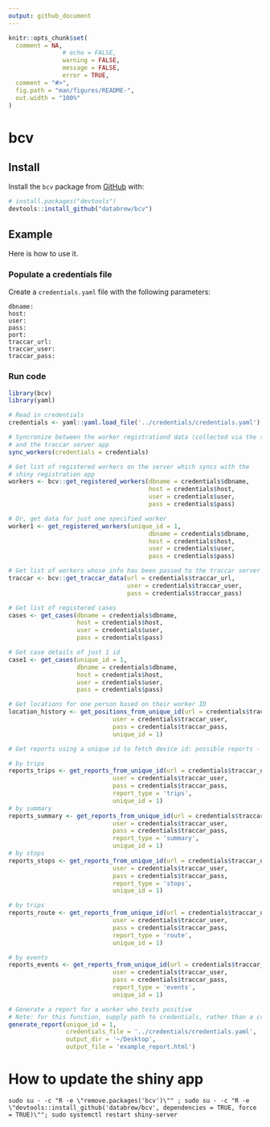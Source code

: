 ```yaml
---
output: github_document
---
```


<!-- README.md is generated from README.Rmd. Please edit that file -->

```r
knitr::opts_chunk$set(
  comment = NA, 
               # echo = FALSE, 
               warning = FALSE, 
               message = FALSE, 
               error = TRUE, 
  comment = "#>",
  fig.path = "man/figures/README-",
  out.width = "100%"
)
```

# bcv

<!-- badges: start -->
<!-- badges: end -->

## Install

Install the `bcv` package from [GitHub](https://github.com/) with:

``` r
# install.packages("devtools")
devtools::install_github("databrew/bcv")
```

## Example

Here is how to use it.

### Populate a credentials file

Create a `credentials.yaml` file with the following parameters:

```
dbname: 
host: 
user: 
pass:
port: 
traccar_url: 
traccar_user: 
traccar_pass: 
```

### Run code

```r
library(bcv)
library(yaml)

# Read in credentials
credentials <- yaml::yaml.load_file('../credentials/credentials.yaml')

# Syncronize between the worker registrationd data (collected via the shiny app)
# and the traccar server app
sync_workers(credentials = credentials)

# Get list of registered workers on the server which syncs with the
# shiny registration app
workers <- bcv::get_registered_workers(dbname = credentials$dbname,
                                       host = credentials$host,
                                       user = credentials$user,
                                       pass = credentials$pass)

# Or, get data for just one specified worker
worker1 <- get_registered_workers(unique_id = 1,
                                       dbname = credentials$dbname,
                                       host = credentials$host,
                                       user = credentials$user,
                                       pass = credentials$pass)

# Get list of workers whose info has been passed to the traccar server
traccar <- bcv::get_traccar_data(url = credentials$traccar_url,
                                 user = credentials$traccar_user,
                                 pass = credentials$traccar_pass)

# Get list of registered cases
cases <- get_cases(dbname = credentials$dbname,
                   host = credentials$host,
                   user = credentials$user,
                   pass = credentials$pass)

# Get case details of just 1 id
case1 <- get_cases(unique_id = 1,
                   dbname = credentials$dbname,
                   host = credentials$host,
                   user = credentials$user,
                   pass = credentials$pass)

# Get locations for one person based on their worker ID
location_history <- get_positions_from_unique_id(url = credentials$traccar_url,
                             user = credentials$traccar_user,
                             pass = credentials$traccar_pass,
                             unique_id = 1)

# Get reports using a unique id to fetch device id: possible reports - trips, summary, stops, route, events

# by trips
reports_trips <- get_reports_from_unique_id(url = credentials$traccar_url,
                             user = credentials$traccar_user,
                             pass = credentials$traccar_pass,
                             report_type = 'trips',
                             unique_id = 1)
# by summary
reports_summary <- get_reports_from_unique_id(url = credentials$traccar_url,
                             user = credentials$traccar_user,
                             pass = credentials$traccar_pass,
                             report_type = 'summary',
                             unique_id = 1)
# by stops
reports_stops <- get_reports_from_unique_id(url = credentials$traccar_url,
                             user = credentials$traccar_user,
                             pass = credentials$traccar_pass,
                             report_type = 'stops',
                             unique_id = 1)

# by trips
reports_route <- get_reports_from_unique_id(url = credentials$traccar_url,
                             user = credentials$traccar_user,
                             pass = credentials$traccar_pass,
                             report_type = 'route',
                             unique_id = 1)

# by events
reports_events <- get_reports_from_unique_id(url = credentials$traccar_url,
                             user = credentials$traccar_user,
                             pass = credentials$traccar_pass,
                             report_type = 'events',
                             unique_id = 1)

```

```r
# Generate a report for a worker who tests positive
# Note: for this function, supply path to credentials, rather than a credentials list
generate_report(unique_id = 1,
                credentials_file = '../credentials/credentials.yaml',
                output_dir = '~/Desktop',
                output_file = 'example_report.html')
```

# How to update the shiny app

```
sudo su - -c "R -e \"remove.packages('bcv')\"" ; sudo su - -c "R -e \"devtools::install_github('databrew/bcv', dependencies = TRUE, force = TRUE)\""; sudo systemctl restart shiny-server
```

